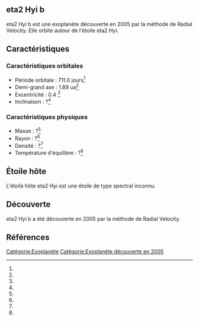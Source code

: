 == eta2 Hyi b ==

{{Infobox Exoplanète
| nom = eta2 Hyi b
| image = 
| légende = 
| étoile = eta2 Hyi
| constellation = 
| ascension_droite = 
| déclinaison = 
| distance = ?
| type_spectral = ?
| masse = ?<ref></ref>
| rayon = ?<ref></ref>
| densité = ?<ref></ref>
| gravité = ?<ref></ref>
| température = ?<ref></ref>
| période = 711.0 j<ref></ref>
| demi_grand_axe = 1.89 ua<ref></ref>
| excentricité = 0.4 <ref></ref>
| inclinaison = ?<ref></ref>
| méthode_découverte = Radial Velocity
| date_découverte = 2005
| statut = Confirmée
}}

eta2 Hyi b est une exoplanète découverte en 2005 par la méthode de Radial Velocity. Elle orbite autour de l'étoile eta2 Hyi.

== Caractéristiques ==

=== Caractéristiques orbitales ===
* Période orbitale : 711.0 jours<ref></ref>
* Demi-grand axe : 1.89 ua<ref></ref>
* Excentricité : 0.4 <ref></ref>
* Inclinaison : ?<ref></ref>

=== Caractéristiques physiques ===
* Masse : ?<ref></ref>
* Rayon : ?<ref></ref>
* Densité : ?<ref></ref>
* Température d'équilibre : ?<ref></ref>

== Étoile hôte ==

{{Infobox Étoile
| nom = eta2 Hyi
| image = 
| légende = 
| constellation = 
| ascension_droite = 
| déclinaison = 
| distance = ?
| type_spectral = ?
| magnitude_absolue = 
| magnitude_apparente = 
| masse = ?<ref></ref>
| rayon = ?<ref></ref>
| température = ?<ref></ref>
| métallicité = ?<ref></ref>
| âge = ?<ref></ref>
}}

L'étoile hôte eta2 Hyi est une étoile de type spectral inconnu.

== Découverte ==

eta2 Hyi b a été découverte en 2005 par la méthode de Radial Velocity.

== Références ==
<references />

[[Catégorie:Exoplanète]]
[[Catégorie:Exoplanète découverte en 2005]]
